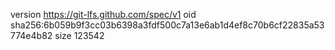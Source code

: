 version https://git-lfs.github.com/spec/v1
oid sha256:6b059b9f3cc03b6398a3fdf500c7a13e6ab1d4ef8c70b6cf22835a53774e4b82
size 123542
